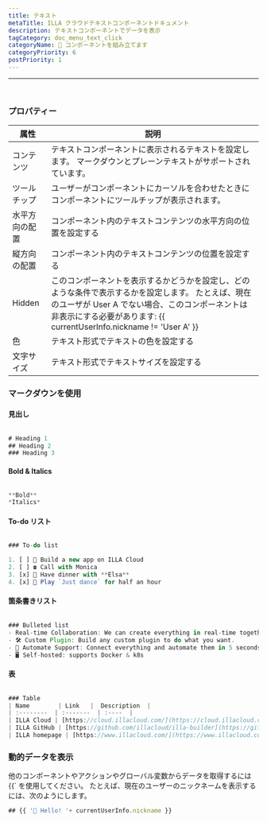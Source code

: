 ```yaml
---
title: テキスト
metaTitle: ILLA クラウドテキストコンポーネントドキュメント
description: テキストコンポーネントでデータを表示
tagCategory: doc_menu_text_click
categoryName: 🧬 コンポーネントを組み立てます
categoryPriority: 6
postPriority: 1
---
```


* * *

## <Heading hidden>テキスト</Heading>

<img src='https://cdn.illacloud.com/official-website/img/docs/assemble/text1.png' alt="" />

### プロパティー

| 属性      | 説明                                                                                                                                        |
| ------- | ----------------------------------------------------------------------------------------------------------------------------------------- |
| コンテンツ   | テキストコンポーネントに表示されるテキストを設定します。 マークダウンとプレーンテキストがサポートされています。                                                                                  |
| ツールチップ  | ユーザーがコンポーネントにカーソルを合わせたときにコンポーネントにツールチップが表示されます。                                                                                           |
| 水平方向の配置 | コンポーネント内のテキストコンテンツの水平方向の位置を設定する                                                                                                           |
| 縦方向の配置  | コンポーネント内のテキストコンテンツの位置を設定する                                                                                                                |
| Hidden  | このコンポーネントを表示するかどうかを設定し、どのような条件で表示するかを設定します。 たとえば、現在のユーザが User A でない場合、このコンポーネントは非表示にする必要があります: {{ currentUserInfo.nickname != 'User A' }} |
| 色       | テキスト形式でテキストの色を設定する                                                                                                                        |
| 文字サイズ   | テキスト形式でテキストサイズを設定する                                                                                                                       |

### マークダウンを使用

#### 見出し

<img src='https://cdn.illacloud.com/official-website/img/docs/assemble/text2.png' alt="" />

```jsx
# Heading 1
## Heading 2
### Heading 3
```

#### Bold & Italics

<img src='https://cdn.illacloud.com/official-website/img/docs/assemble/text3.png' alt="" />

```jsx
**Bold**
*Italics*
```

#### To-do リスト

<img src='https://cdn.illacloud.com/official-website/img/docs/assemble/text4.png' alt="" />

```jsx
### To-do list

1. [ ] 🚀 Build a new app on ILLA Cloud
2. [ ] ☎️ Call with Monica
3. [x] 🍷 Have dinner with **Elsa**
4. [x] 💃 Play `Just dance` for half an hour
```

#### 箇条書きリスト

<img src='https://cdn.illacloud.com/official-website/img/docs/assemble/text5.png' alt="" />

```jsx
### Bulleted list
- Real-time Collaboration: We can create everything in real-time together.
- 🛠 Custom Plugin: Build any custom plugin to do what you want.
- 🤖 Automate Support: Connect everything and automate them in 5 seconds.
- 🖥 Self-hosted: supports Docker & k8s
```

#### 表

<img src='https://cdn.illacloud.com/official-website/img/docs/assemble/text6.png' alt="" />

```jsx
### Table
| Name        | Link   |  Description  |
| :--------  | :-------  | :----  |
| ILLA Cloud | [https://cloud.illacloud.com/](https://cloud.illacloud.com/) |Build apps on ILLA Cloud|
| ILLA GitHub | [https://github.com/illacloud/illa-builder](https://github.com/illacloud/illa-builder) |Star us on GitHub|
| ILLA homepage | [https://www.illacloud.com/](https://www.illacloud.com/) |ILLA Cloud Offical website
```

### 動的データを表示

他のコンポーネントやアクションやグローバル変数からデータを取得するには {{\` を使用してください。 たとえば、現在のユーザーのニックネームを表示するには、次のようにします。

```jsx
## {{ '👋 Hello! '+ currentUserInfo.nickname }}
```
